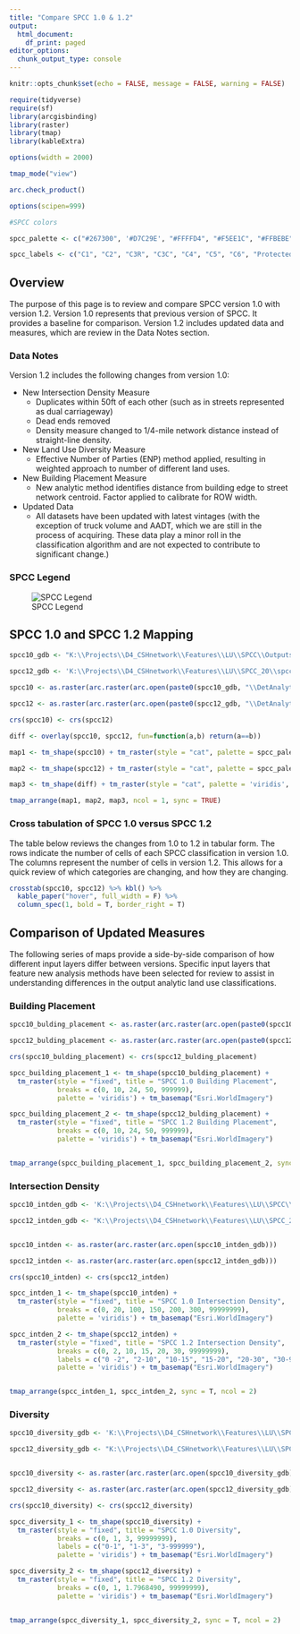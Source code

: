 ```yaml
---
title: "Compare SPCC 1.0 & 1.2"
output:
  html_document:
    df_print: paged
editor_options:
  chunk_output_type: console
---
```


```r

knitr::opts_chunk$set(echo = FALSE, message = FALSE, warning = FALSE)

require(tidyverse)
require(sf)
library(arcgisbinding)
library(raster)
library(tmap)
library(kableExtra)

options(width = 2000)

tmap_mode("view")

arc.check_product()

options(scipen=999)
```


```r
#SPCC colors

spcc_palette <- c("#267300", '#D7C29E', "#FFFFD4", "#F5EE1C", "#FFBEBE", "#E60000", "#730000", "#89CD66", "#828282", "#AA66CD", "#004C73", "#00C5FF")

spcc_labels <- c("C1", "C2", "C3R", "C3C", "C4", "C5", "C6", "Protected/Rec", "Industrial", "Vacant Comm.", "Intermodal Hub", "Higher Ed")

```

## Overview

The purpose of this page is to review and compare SPCC version 1.0 with version 1.2. Version 1.0 represents that previous version of SPCC. It provides a baseline for comparison. Version 1.2 includes updated data and measures, which are review in the Data Notes section.

### Data Notes

Version 1.2 includes the following changes from version 1.0:

* New Intersection Density Measure
    + Duplicates within 50ft of each other (such as in streets represented as dual carriageway)
    + Dead ends removed
    + Density measure changed to 1/4-mile network distance instead of straight-line density.

* New Land Use Diversity Measure
    + Effective Number of Parties (ENP) method applied, resulting in weighted approach to number of different land uses.

* New Building Placement Measure
    + New analytic method identifies distance from building edge to street network centroid. Factor applied to calibrate for ROW width. 

* Updated Data
    + All datasets have been updated with latest vintages (with the exception of truck volume and AADT, which we are still in the process of acquiring. These data play a minor roll in the classification algorithm and are not expected to contribute to significant change.)

### SPCC Legend

![SPCC Legend](K:\\Projects\\D4_CSHnetwork\\Graphics\\legend.PNG)

## SPCC 1.0 and SPCC 1.2 Mapping

```r

spcc10_gdb <- "K:\\Projects\\D4_CSHnetwork\\Features\\LU\\SPCC\\Outputs\\Existing\\PBC\\Version4k.gdb"

spcc12_gdb <- 'K:\\Projects\\D4_CSHnetwork\\Features\\LU\\SPCC_20\\spcc_v2_11\\outputs\\existing\\Version_2_1_1.gdb'

spcc10 <- as.raster(arc.raster(arc.open(paste0(spcc10_gdb, "\\DetAnalyticLU_FINAL"))))

spcc12 <- as.raster(arc.raster(arc.open(paste0(spcc12_gdb, "\\DetAnalyticLU_FINAL_reclass"))))

crs(spcc10) <- crs(spcc12)

diff <- overlay(spcc10, spcc12, fun=function(a,b) return(a==b))

map1 <- tm_shape(spcc10) + tm_raster(style = "cat", palette = spcc_palette, labels = spcc_labels, title = "SPCC 1.0") + tm_basemap("Esri.WorldImagery")

map2 <- tm_shape(spcc12) + tm_raster(style = "cat", palette = spcc_palette, labels = spcc_labels, title = "SPCC 1.2") + tm_basemap("Esri.WorldImagery")

map3 <- tm_shape(diff) + tm_raster(style = "cat", palette = 'viridis', title = "Difference") + tm_basemap("Esri.WorldImagery")

tmap_arrange(map1, map2, map3, ncol = 1, sync = TRUE)

```

### Cross tabulation of SPCC 1.0 versus SPCC 1.2

The table below reviews the changes from 1.0 to 1.2 in tabular form. The rows indicate the number of cells of each SPCC classification in version 1.0. The columns represent the number of cells in version 1.2. This allows for a quick review of which categories are changing, and how they are changing.

```r
crosstab(spcc10, spcc12) %>% kbl() %>% 
  kable_paper("hover", full_width = F) %>% 
  column_spec(1, bold = T, border_right = T)
```

## Comparison of Updated Measures

The following series of maps provide a side-by-side comparison of how different input layers differ between versions. Specific input layers that feature new analysis methods have been selected for review to assist in understanding differences in the output analytic land use classifications.

### Building Placement

```r

spcc10_bulding_placement <- as.raster(arc.raster(arc.open(paste0(spcc10_gdb, "\\BE_03Design_01BldgPlcmt"))))

spcc12_bulding_placement <- as.raster(arc.raster(arc.open(paste0(spcc12_gdb, "\\BE_03Design_01BldgPlcmt"))))

crs(spcc10_bulding_placement) <- crs(spcc12_bulding_placement)
```


```r
spcc_building_placement_1 <- tm_shape(spcc10_bulding_placement) + 
  tm_raster(style = "fixed", title = "SPCC 1.0 Building Placement",
            breaks = c(0, 10, 24, 50, 999999),
            palette = 'viridis') + tm_basemap("Esri.WorldImagery")

spcc_building_placement_2 <- tm_shape(spcc12_bulding_placement) + 
  tm_raster(style = "fixed", title = "SPCC 1.2 Building Placement",
            breaks = c(0, 10, 24, 50, 999999),
            palette = 'viridis') + tm_basemap("Esri.WorldImagery")


tmap_arrange(spcc_building_placement_1, spcc_building_placement_2, sync = T, ncol = 2)
```


### Intersection Density

```r

spcc10_intden_gdb <- 'K:\\Projects\\D4_CSHnetwork\\Features\\LU\\SPCC\\Outputs\\Existing\\PBC\\Version4k.gdb\\BE_03Design_02IntDens'

spcc12_intden_gdb <- "K:\\Projects\\D4_CSHnetwork\\Features\\LU\\SPCC_20\\spcc_v2_11\\inputs\\PBC.gdb\\intsect_den"


spcc10_intden <- as.raster(arc.raster(arc.open(spcc10_intden_gdb)))

spcc12_intden <- as.raster(arc.raster(arc.open(spcc12_intden_gdb)))

crs(spcc10_intden) <- crs(spcc12_intden)
```


```r
spcc_intden_1 <- tm_shape(spcc10_intden) + 
  tm_raster(style = "fixed", title = "SPCC 1.0 Intersection Density",
            breaks = c(0, 20, 100, 150, 200, 300, 99999999),
            palette = 'viridis') + tm_basemap("Esri.WorldImagery")

spcc_intden_2 <- tm_shape(spcc12_intden) + 
  tm_raster(style = "fixed", title = "SPCC 1.2 Intersection Density",
            breaks = c(0, 2, 10, 15, 20, 30, 99999999),
            labels = c("0 -2", "2-10", "10-15", "15-20", "20-30", "30-99999999"),
            palette = 'viridis') + tm_basemap("Esri.WorldImagery")


tmap_arrange(spcc_intden_1, spcc_intden_2, sync = T, ncol = 2)
```


### Diversity

```r

spcc10_diversity_gdb <- 'K:\\Projects\\D4_CSHnetwork\\Features\\LU\\SPCC\\Outputs\\Existing\\PBC\\Version4k.gdb\\BE_02Diversity_01LU_count'

spcc12_diversity_gdb <- "K:\\Projects\\D4_CSHnetwork\\Features\\LU\\SPCC_20\\spcc_v2_11\\inputs\\PBC.gdb\\diversity_enp_v2"


spcc10_diversity <- as.raster(arc.raster(arc.open(spcc10_diversity_gdb)))

spcc12_diversity <- as.raster(arc.raster(arc.open(spcc12_diversity_gdb)))

crs(spcc10_diversity) <- crs(spcc12_diversity)
```


```r
spcc_diversity_1 <- tm_shape(spcc10_diversity) + 
  tm_raster(style = "fixed", title = "SPCC 1.0 Diversity",
            breaks = c(0, 1, 3, 99999999),
            labels = c("0-1", "1-3", "3-999999"),
            palette = 'viridis') + tm_basemap("Esri.WorldImagery")

spcc_diversity_2 <- tm_shape(spcc12_diversity) + 
  tm_raster(style = "fixed", title = "SPCC 1.2 Diversity",
            breaks = c(0, 1, 1.7968490, 99999999),
            palette = 'viridis') + tm_basemap("Esri.WorldImagery")


tmap_arrange(spcc_diversity_1, spcc_diversity_2, sync = T, ncol = 2)
```


